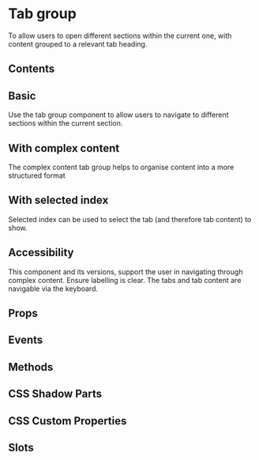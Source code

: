 # Tab group
To allow users to open different sections within the current one, with content grouped to a relevant tab heading.

## Contents

## Basic
Use the tab group component to allow users to navigate to different sections within the current section.


<Basic/>

## With complex content
The complex content tab group helps to organise content into a more structured format

## With selected index
Selected index can be used to select the tab (and therefore tab content) to show.

## Accessibility
This component and its versions, support the user in navigating through complex content. Ensure labelling is clear. The tabs and tab content are navigable via the keyboard.

## Props


<Props />

## Events


<Events />

## Methods


<Methods />

## CSS Shadow Parts


<Parts />

## CSS Custom Properties


<CustomProps />

## Slots


<Slots />

